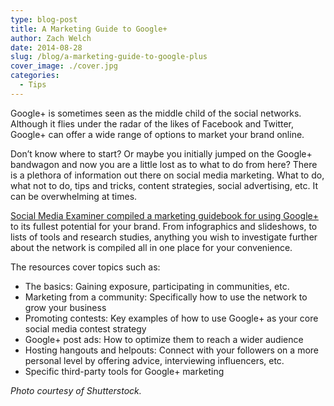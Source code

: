 ```yaml
---
type: blog-post
title: A Marketing Guide to Google+
author: Zach Welch
date: 2014-08-28
slug: /blog/a-marketing-guide-to-google-plus
cover_image: ./cover.jpg
categories:
  - Tips
---
```


Google+ is sometimes seen as the middle child of the social networks. Although it flies under the radar of the likes of Facebook and Twitter, Google+ can offer a wide range of options to market your brand online.

Don’t know where to start? Or maybe you initially jumped on the Google+ bandwagon and now you are a little lost as to what to do from here? There is a plethora of information out there on social media marketing. What to do, what not to do, tips and tricks, content strategies, social advertising, etc. It can be overwhelming at times.

[Social Media Examiner compiled a marketing guidebook for using Google+][1] to its fullest potential for your brand. From infographics and slideshows, to lists of tools and research studies, anything you wish to investigate further about the network is compiled all in one place for your convenience.

The resources cover topics such as:

- The basics: Gaining exposure, participating in communities, etc.
- Marketing from a community: Specifically how to use the network to grow your business
- Promoting contests: Key examples of how to use Google+ as your core social media contest strategy
- Google+ post ads: How to optimize them to reach a wider audience
- Hosting hangouts and helpouts: Connect with your followers on a more personal level by offering advice, interviewing influencers, etc.
- Specific third-party tools for Google+ marketing

_Photo courtesy of Shutterstock._

[1]: http://www.socialmediaexaminer.com/google-plus-marketing-resources/
